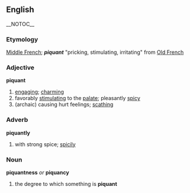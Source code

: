 == English == __NOTOC__
=== Etymology ===
[[Middle French]]; '''''piquant''''' "pricking, stimulating, irritating" from [[Old French]]

=== Adjective ===
'''piquant'''
# [[engaging]]; [[charming]]
# favorably [[stimulating]] to the [[palate]]; pleasantly [[spicy]] 
# (archaic) causing hurt feelings; [[scathing]]

=== Adverb ===
'''piquantly'''
# with strong spice; [[spicily]]

=== Noun ===
'''piquantness''' ''or'' '''piquancy'''
# the degree to which something is '''piquant'''
